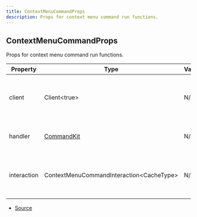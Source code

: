 ```yaml
---
title: ContextMenuCommandProps
description: Props for context menu command run functions.
---
```


## ContextMenuCommandProps

Props for context menu command run functions.

| Property    | Type                                       | Value | Description                                               |
| ----------- | ------------------------------------------ | ----- | --------------------------------------------------------- |
| client      | Client\<true>                              | N/A   | The Discord.js client object that CommandKit is handling. |
| handler     | [CommandKit](/docs/classes/CommandKit.mdx) | N/A   | The current CommandKit handler instance.                  |
| interaction | ContextMenuCommandInteraction\<CacheType>  | N/A   | The current context menu command interaction object.      |

- [Source](https://github.com/underctrl-io/commandkit/blob/c462cc3d6f765a7ee19e33a651f0f2f4666b111b/packages/commandkit/src/types.ts#L166)
